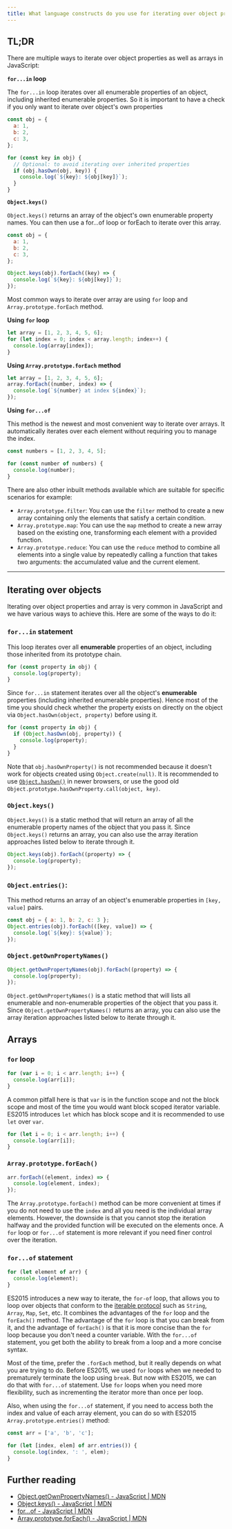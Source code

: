 ```yaml
---
title: What language constructs do you use for iterating over object properties and array items in JavaScript?
---
```


## TL;DR

There are multiple ways to iterate over object properties as well as arrays in JavaScript:

**`for...in` loop**

The `for...in` loop iterates over all enumerable properties of an object, including inherited enumerable properties. So it is important to have a check if you only want to iterate over object's own properties

```js
const obj = {
  a: 1,
  b: 2,
  c: 3,
};

for (const key in obj) {
  // Optional: to avoid iterating over inherited properties
  if (obj.hasOwn(obj, key)) {
    console.log(`${key}: ${obj[key]}`);
  }
}
```

**`Object.keys()`**

`Object.keys()` returns an array of the object's own enumerable property names. You can then use a for...of loop or forEach to iterate over this array.

```js
const obj = {
  a: 1,
  b: 2,
  c: 3,
};

Object.keys(obj).forEach((key) => {
  console.log(`${key}: ${obj[key]}`);
});
```

Most common ways to iterate over array are using `for` loop and `Array.prototype.forEach` method.

**Using `for` loop**

```js
let array = [1, 2, 3, 4, 5, 6];
for (let index = 0; index < array.length; index++) {
  console.log(array[index]);
}
```

**Using `Array.prototype.forEach` method**

```js
let array = [1, 2, 3, 4, 5, 6];
array.forEach((number, index) => {
  console.log(`${number} at index ${index}`);
});
```

**Using `for...of`**

This method is the newest and most convenient way to iterate over arrays. It automatically iterates over each element without requiring you to manage the index.

```js
const numbers = [1, 2, 3, 4, 5];

for (const number of numbers) {
  console.log(number);
}
```

There are also other inbuilt methods available which are suitable for specific scenarios for example:

- `Array.prototype.filter`: You can use the `filter` method to create a new array containing only the elements that satisfy a certain condition.
- `Array.prototype.map`: You can use the `map` method to create a new array based on the existing one, transforming each element with a provided function.
- `Array.prototype.reduce`: You can use the `reduce` method to combine all elements into a single value by repeatedly calling a function that takes two arguments: the accumulated value and the current element.

---

## Iterating over objects

Iterating over object properties and array is very common in JavaScript and we have various ways to achieve this. Here are some of the ways to do it:

### `for...in` statement

This loop iterates over all **enumerable** properties of an object, including those inherited from its prototype chain.

```js
for (const property in obj) {
  console.log(property);
}
```

Since `for...in` statement iterates over all the object's **enumerable** properties (including inherited enumerable properties). Hence most of the time you should check whether the property exists on directly on the object via `Object.hasOwn(object, property)` before using it.

```js
for (const property in obj) {
  if (Object.hasOwn(obj, property)) {
    console.log(property);
  }
}
```

Note that `obj.hasOwnProperty()` is not recommended because it doesn't work for objects created using `Object.create(null)`. It is recommended to use [`Object.hasOwn()`](https://developer.mozilla.org/en-US/docs/Web/JavaScript/Reference/Global_Objects/Object/hasOwn) in newer browsers, or use the good old `Object.prototype.hasOwnProperty.call(object, key)`.

### `Object.keys()`

`Object.keys()` is a static method that will return an array of all the enumerable property names of the object that you pass it. Since `Object.keys()` returns an array, you can also use the array iteration approaches listed below to iterate through it.

```js
Object.keys(obj).forEach((property) => {
  console.log(property);
});
```

### `Object.entries()`:

This method returns an array of an object's enumerable properties in `[key, value]` pairs.

```js
const obj = { a: 1, b: 2, c: 3 };
Object.entries(obj).forEach(([key, value]) => {
  console.log(`${key}: ${value}`);
});
```

### `Object.getOwnPropertyNames()`

```js
Object.getOwnPropertyNames(obj).forEach((property) => {
  console.log(property);
});
```

`Object.getOwnPropertyNames()` is a static method that will lists all enumerable and non-enumerable properties of the object that you pass it. Since `Object.getOwnPropertyNames()` returns an array, you can also use the array iteration approaches listed below to iterate through it.

## Arrays

### `for` loop

```js
for (var i = 0; i < arr.length; i++) {
  console.log(arr[i]);
}
```

A common pitfall here is that `var` is in the function scope and not the block scope and most of the time you would want block scoped iterator variable. ES2015 introduces `let` which has block scope and it is recommended to use `let` over `var`.

```js
for (let i = 0; i < arr.length; i++) {
  console.log(arr[i]);
}
```

### `Array.prototype.forEach()`

```js
arr.forEach((element, index) => {
  console.log(element, index);
});
```

The `Array.prototype.forEach()` method can be more convenient at times if you do not need to use the `index` and all you need is the individual array elements. However, the downside is that you cannot stop the iteration halfway and the provided function will be executed on the elements once. A `for` loop or `for...of` statement is more relevant if you need finer control over the iteration.

### `for...of` statement

```js
for (let element of arr) {
  console.log(element);
}
```

ES2015 introduces a new way to iterate, the `for-of` loop, that allows you to loop over objects that conform to the [iterable protocol](https://developer.mozilla.org/en-US/docs/Web/JavaScript/Reference/Iteration_protocols#The_iterable_protocol) such as `String`, `Array`, `Map`, `Set`, etc. It combines the advantages of the `for` loop and the `forEach()` method. The advantage of the `for` loop is that you can break from it, and the advantage of `forEach()` is that it is more concise than the `for` loop because you don't need a counter variable. With the `for...of` statement, you get both the ability to break from a loop and a more concise syntax.

Most of the time, prefer the `.forEach` method, but it really depends on what you are trying to do. Before ES2015, we used `for` loops when we needed to prematurely terminate the loop using `break`. But now with ES2015, we can do that with `for...of` statement. Use `for` loops when you need more flexibility, such as incrementing the iterator more than once per loop.

Also, when using the `for...of` statement, if you need to access both the index and value of each array element, you can do so with ES2015 `Array.prototype.entries()` method:

```js
const arr = ['a', 'b', 'c'];

for (let [index, elem] of arr.entries()) {
  console.log(index, ': ', elem);
}
```

## Further reading

- [Object.getOwnPropertyNames() - JavaScript | MDN](https://developer.mozilla.org/en-US/docs/Web/JavaScript/Reference/Global_Objects/Object/getOwnPropertyNames)
- [Object.keys() - JavaScript | MDN](https://developer.mozilla.org/en-US/docs/Web/JavaScript/Reference/Global_Objects/Object/keys)
- [for...of - JavaScript | MDN](https://developer.mozilla.org/en-US/docs/Web/JavaScript/Reference/Statements/for...of)
- [Array.prototype.forEach() - JavaScript | MDN](https://developer.mozilla.org/en-US/docs/Web/JavaScript/Reference/Global_Objects/Array/forEach)
